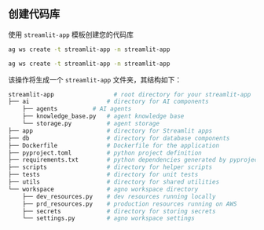 ## 创建代码库

使用 `streamlit-app` 模板创建您的代码库

<CodeGroup>

```bash Mac
ag ws create -t streamlit-app -n streamlit-app
```

```bash Windows
ag ws create -t streamlit-app -n streamlit-app
```

</CodeGroup>

该操作将生成一个 `streamlit-app` 文件夹，其结构如下：

```bash
streamlit-app                 # root directory for your streamlit-app
├── ai                      # directory for AI components
    ├── agents          # AI agents
    ├── knowledge_base.py   # agent knowledge base
    └── storage.py          # agent storage
├── app                     # directory for Streamlit apps
├── db                      # directory for database components
├── Dockerfile              # Dockerfile for the application
├── pyproject.toml          # python project definition
├── requirements.txt        # python dependencies generated by pyproject.toml
├── scripts                 # directory for helper scripts
├── tests                   # directory for unit tests
├── utils                   # directory for shared utilities
└── workspace               # agno workspace directory
    ├── dev_resources.py    # dev resources running locally
    ├── prd_resources.py    # production resources running on AWS
    ├── secrets             # directory for storing secrets
    └── settings.py         # agno workspace settings
```